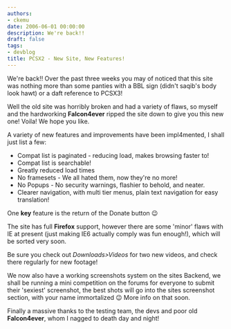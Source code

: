 ```yaml
---
authors:
- ckemu
date: 2006-06-01 00:00:00
description: We're back!!
draft: false
tags:
- devblog
title: PCSX2 - New Site, New Features!
---
```


We're back!! Over the past three weeks you may of noticed that this
site was nothing more than some panties with a BBL sign (didn't
saqib's body look hawt) or a daft reference to PCSX3!

<!-- truncate -->

Well the old site was horribly broken and had a variety of flaws, so
myself and the hardworking **Falcon4ever** ripped the site down to give
you this new one! Voila! We hope you like.

A variety of new features and improvements have been impl4mented, I
shall just list a few:

-   Compat list is paginated - reducing load, makes browsing faster to!
-   Compat list is searchable!
-   Greatly reduced load times
-   No framesets - We all hated them, now they're no more!
-   No Popups - No security warnings, flashier to behold, and neater.
-   Clearer navigation, with multi tier menus, plain text navigation for
easy translation!

One **key** feature is the return of the Donate button
😉

The site has full **Firefox** support, however there are some 'minor'
flaws with IE at present (just making IE6 actually comply was fun
enough!), which will be sorted very soon.

Be sure you check out *Downloads>Videos* for two new videos, and check
there regularly for new footage!

We now also have a working screenshots system on the sites Backend, we
shall be running a mini competition on the forums for everyone to submit
their 'sexiest' screenshot, the best shots will go into the sites
screenshot section, with your name immortalized
😉 More info on that soon.

Finally a massive thanks to the testing team, the devs and poor old
**Falcon4ever**, whom I nagged to death day and night!